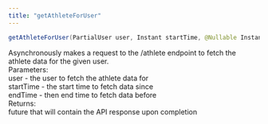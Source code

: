 ```yaml
---
title: "getAthleteForUser"
---
```

```java
getAthleteForUser(PartialUser user, Instant startTime, @Nullable Instant endTime)

```

Asynchronously makes a request to the /athlete endpoint to fetch the athlete data for the given user.  
Parameters:  
user - the user to fetch the athlete data for  
startTime - the start time to fetch data since  
endTime - then end time to fetch data before  
Returns:  
future that will contain the API response upon completion



